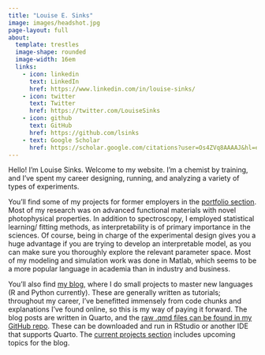 ```yaml
---
title: "Louise E. Sinks"
image: images/headshot.jpg
page-layout: full
about: 
  template: trestles
  image-shape: rounded
  image-width: 16em
  links:
    - icon: linkedin 
      text: LinkedIn
      href: https://www.linkedin.com/in/louise-sinks/
    - icon: twitter 
      text: Twitter
      href: https://twitter.com/LouiseSinks
    - icon: github 
      text: GitHub
      href: https://github.com/lsinks
    - text: Google Scholar
      href: https://scholar.google.com/citations?user=Os4ZVq8AAAAJ&hl=en
---
```


Hello! I'm Louise Sinks. Welcome to my website. I'm a chemist by training, and I've spent my career designing, running, and analyzing a variety of types of experiments.

You'll find some of my projects for former employers in the [portfolio section](https://lsinks.github.io/portfolio.html). Most of my research was on advanced functional materials with novel photophysical properties. In addition to spectroscopy, I employed statistical learning/ fitting methods, as interpretability is of primary importance in the sciences. Of course, being in charge of the experimental design gives you a huge advantage if you are trying to develop an interpretable model, as you can make sure you thoroughly explore the relevant parameter space. Most of my modeling and simulation work was done in Matlab, which seems to be a more popular language in academia than in industry and business.

You'll also find [my blog](https://lsinks.github.io/posts.html), where I do small projects to master new languages (R and Python currently). These are generally written as tutorials; throughout my career, I've benefitted immensely from code chunks and explanations I've found online, so this is my way of paying it forward. The blog posts are written in Quarto, and the [raw .qmd files can be found in my GitHub repo](https://github.com/lsinks/lsinks.github.io/tree/main/posts). These can be downloaded and run in RStudio or another IDE that supports Quarto. The [current projects section](https://lsinks.github.io/currentprojects.html) includes upcoming topics for the blog.
